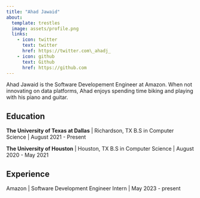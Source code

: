 ```yaml
---
title: "Ahad Jawaid"
about:
  template: trestles
  image: assets/profile.png
  links:
    - icon: twitter
      text: twitter
      href: https://twitter.com\_ahadj_
    - icon: github
      text: Github
      href: https://github.com
---
```


Ahad Jawaid is the Software Developement Engineer at Amazon. When not innovating on data platforms, Ahad enjoys spending  time biking and playing with his piano and guitar.

## Education

**The University of Texas at Dallas** | Richardson, TX
B.S in Computer Science | August 2021 - Present

**The University of Houston** | Houston, TX
B.S in Computer Science | August 2020 - May 2021

## Experience

Amazon | Software Development Engineer Intern | May 2023 - present

